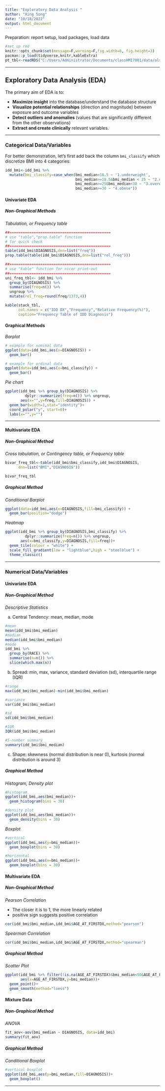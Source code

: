 ```yaml
---
title: "Exploratory Data Analysis "
author: "Xing Song"
date: "10/18/2022"
output: html_document
---
```


Preparation: report setup, load packages, load data

```r
#set up rmd 
knitr::opts_chunk$set(message=F,warning=F,fig.width=6, fig.height=3)
pacman::p_load(tidyverse,knitr,kableExtra)
pt_tbl<-readRDS("C:/Users/Administrator/Documents/classHMI7001/data/als_pt_table.rda")
```


**************************************************************************************************

## Exploratory Data Analysis (EDA)

The primary aim of EDA is to:

* **Maximize insight** into the database/understand the database structure
* **Visualize potential relationships** (direction and magnitude) between exposure and outcome variables
* **Detect outliers and anomalies** (values that are significantly different from the other observations)
* **Extract and create clinically** relevant variables.

**************************************************************************************************

### Categorical Data/Variables 

For better demonstration, let's first add back the column `bmi_classify` which discretize BMI into 4 categories:

```r
idd_bmi<-idd_bmi %>%
  mutate(bmi_classify=case_when(bmi_median<18.5 ~ '1.underweight',
                                bmi_median>=18.5&bmi_median < 25 ~ "2.normal",
                                bmi_median>=25&bmi_median<30 ~ "3.overweight",
                                bmi_median>=30 ~ "4.obese"))
```

#### Univariate EDA

##### Non-Graphical Methods

*Tabulation, or Frequency table*
    
```r
##==============================================
# use "table","prop.table" function 
# for quick check
##==============================================
table(idd_bmi$DIAGNOSIS,dnn=list("freq"))
prop.table(table(idd_bmi$DIAGNOSIS,dnn=list("rel_freq")))

##==============================================
# use "kable" function for nicer print-out
##==============================================
uni_freq_tbl<- idd_bmi %>%
  group_by(DIAGNOSIS) %>%
  summarise(freq=n()) %>% 
  ungroup %>%
  mutate(rel_freq=round(freq/1373,4))

kable(stack_tbl,
      col.names = c("IDD DX","Frequency","Relative Frequency(%)"),
      caption="Frequency Table of IDD Diagnosis")
```


#### Graphical Methods

*Barplot*

```r
# example for nominal data
ggplot(data=idd_bmi,aes(x=DIAGNOSIS)) +
  geom_bar()

# example for ordinal data
ggplot(data=idd_bmi,aes(x=bmi_classify)) +
  geom_bar()
```


*Pie chart*
  
```r
ggplot(idd_bmi %>% group_by(DIAGNOSIS) %>%
         dplyr::summarize(freq=n()) %>% ungroup, 
       aes(x="",y=freq,fill=DIAGNOSIS)) +
  geom_bar(width=1,stat="identity")+
  coord_polar("y", start=0)+
  labs(x="",y="")
```

*************************************************************************************

#### Multivariate EDA

##### Non-Graphical Method

*Cross tabulation, or Contingency table, or Frequency table*
    
```r
bivar_freq_tbl<-table(idd_bmi$bmi_classify,idd_bmi$DIAGNOSIS,
      dnn=list("BMI","DIASNOSIS"))

bivar_freq_tbl
```

##### Graphical Method

*Conditional Barplot*

```r
ggplot(data=idd_bmi,aes(x=DIAGNOSIS,fill=bmi_classify)) +
  geom_bar(position="dodge")
```

*Heatmap*

```r
ggplot(idd_bmi %>% group_by(DIAGNOSIS,bmi_classify) %>%
         dplyr::summarize(freq=n()) %>% ungroup, 
       aes(x=bmi_classify,y=DIAGNOSIS,fill=freq))+
  geom_tile(colour = "white") + 
  scale_fill_gradient(low = "lightblue",high = "steelblue") + 
  theme_classic()

```

**************************************************************************************************

### Numerical Data/Variables

#### Univariate EDA

##### Non-Graphical Method

*Descriptive Statistics*
    
a) Central Tendency: mean, median, mode
        
```r
#mean
mean(idd_bmi$bmi_median)
#median
median(idd_bmi$bmi_median)
#mode
idd_bmi %>% 
  group_by(RACE) %>% 
  summarise(n=n()) %>% 
  slice(which.max(n))
```

b) Spread: min, max, variance, standard deviation (sd), interquartile range (IQR)
        
```r
#range
max(idd_bmi$bmi_median)-min(idd_bmi$bmi_median)

#variance
var(idd_bmi$bmi_median)

#sd
sd(idd_bmi$bmi_median)

#IQR
IQR(idd_bmi$bmi_median)

#5-number summary
summary(idd_bmi$bmi_median)
```

c) Shape: skewness (normal distribution is near 0), kurtosis (normal distribution is around 3)


##### Graphical Method

*Histogram, Density plot*
    
```r
#histogram
ggplot(idd_bmi,aes(bmi_median))+
  geom_histogram(bins = 30)

#density plot
ggplot(idd_bmi,aes(bmi_median))+
  geom_density(bins = 30)
```

*Boxplot*
```r
#vertical
ggplot(idd_bmi,aes(y=bmi_median))+
  geom_boxplot(bins = 30)

#horizontal
ggplot(idd_bmi,aes(x=bmi_median))+
  geom_boxplot(bins = 30)
```


#### Multivariate EDA

##### Non-Graphical Method

*Pearson Correlation*
        
* The closer it is to 1, the more linearly related
* positive sign suggests positive correlation
          
```r
cor(idd_bmi$bmi_median,idd_bmi$AGE_AT_FIRSTDX,method="pearson")
```

*Spearman Correlation*
```r
cor(idd_bmi$bmi_median,idd_bmi$AGE_AT_FIRSTDX,method="spearman")
```


##### Graphical Method

*Scatter Plot*

```r
ggplot(idd_bmi %>% filter(!is.na(AGE_AT_FIRSTDX)&bmi_median<50&AGE_AT_FIRSTDX>=18),
       aes(x=AGE_AT_FIRSTDX,y=bmi_median))+
  geom_point()+
  geom_smooth(method="loess")
```


#### Mixture Data

##### Non-Graphical Method

*ANOVA*

```r
fit_aov<-aov(bmi_median ~ DIAGNOSIS, data=idd_bmi)
summary(fit_aov)
```

##### Graphical Method

*Conditional Boxplot*

```r
#vertical boxplot
ggplot(idd_bmi,aes(y=bmi_median,fill=DIAGNOSIS))+
  geom_boxplot()
```


*************************************************************

